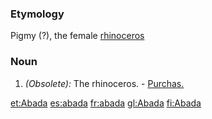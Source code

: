 ===Etymology===
Pigmy (?), the female [[rhinoceros]]
===Noun=== 
#''(Obsolete):'' The rhinoceros. - [[Purchas.]]

[[et:Abada]]
[[es:abada]]
[[fr:abada]]
[[gl:Abada]]
[[fi:Abada]]